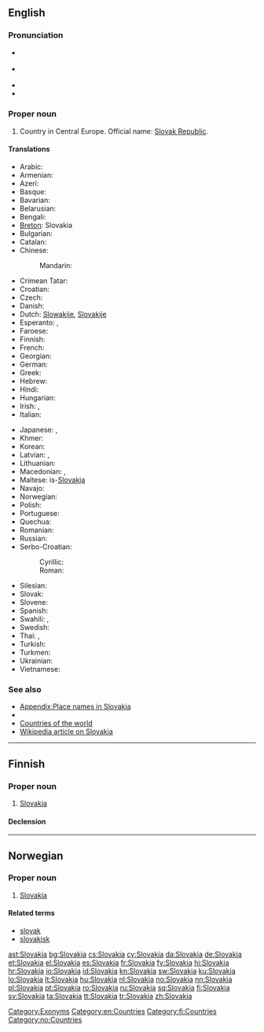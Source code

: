{{also|slovakia|Slovákia|Šlovakia}}
==English==
{{wikipedia}}

===Pronunciation===
* {{a|UK}} {{IPA|/sləʊˈvæ.ki.ə/|/sləʊˈvɑː.ki.ə/}}
* {{a|US}} {{IPA|/sloʊˈvɑ.ki.ə/|/sloʊˈvæ.ki.ə/}}
* {{audio|en-us-Slovakia.ogg|Audio (US)}}
* {{rhymes|ækiə}}

===Proper noun===
{{en-proper noun}}

# Country in Central Europe. Official name: [[Slovak Republic]].

====Translations====
{{trans-top|Slovak Republic}}
* Arabic: {{t|ar|سلوفاكيا|f|tr=slufaakiya}}
* Armenian: {{t-|hy|Սլովակիա|tr=Slovakia}}
* Azeri: {{t|az|Slovakiya}}
* Basque: {{t|eu|Eslovakia|xs=Basque}}
* Bavarian: {{tø|bar|Slowàkai}}
* Belarusian: {{t|be|Славакія|f|tr=Slavákija|xs=Belarusian}}
* Bengali: {{t-|bn|স্লোভাকিয়া}}
* [[Breton]]: Slovakia
* Bulgarian: {{t+|bg|Словакия|f|tr=Slovákija}}
* Catalan: {{t|ca|Eslovàquia|f}}
* Chinese:
*: Mandarin: {{t-|cmn|斯洛伐克|tr=Sīluòfákè|sc=Hani}}
* Crimean Tatar: {{tø|crh|Slovakiya}}
* Croatian: {{t+|hr|Slovačka|f}}
* Czech: {{t+|cs|Slovensko|n}}
* Danish: {{t+|da|Slovakiet}}
* Dutch: [[Slowakije]], [[Slovakije]]
* Esperanto: {{t-|eo|Slovakio|xs=Esperanto}}, {{t-|eo|Slovakujo|xs=Esperanto}}
* Faroese: {{t|fo|Slovakia|f|n}}
* Finnish: {{t+|fi|Slovakia}}
* French: {{t+|fr|Slovaquie|f}}
* Georgian: {{t|ka|სლოვაკეთი|tr=slovaket'i|sc=Geor|xs=Georgian}}
* German: {{t+|de|Slowakei|f}}
* Greek: {{t+|el|Σλοβακία|f|tr=Slovakía}}
* Hebrew: {{t+|he|סלובקיה}}
* Hindi: {{t|hi|स्लोवाकिया|tr=slōvākiyā|xs=Hindi}}
* Hungarian: {{t+|hu|Szlovákia}}
* Irish: {{t|ga|Slóvaic|f|alt=An tSlóvaic}}, {{t|ga|Poblacht na Slóvaice|f}}
* Italian: {{t+|it|Slovacchia}}
{{trans-mid}}
* Japanese: {{t+|ja|スロヴァキア|tr=Surovakia}}, {{t+|ja|スロバキア|tr=Surobakia}}
* Khmer: {{t|km|ស្លូវ៉ាគី|tr=slo var ki|sc=Khmr}}
* Korean: {{t+|ko|슬로바키아|tr=Seullobakia|sc=Hang}}
* Latvian: {{t+|lv|Slovākija|f|xs=Latvian}}, {{t-|lv|Slovakija|f|xs=Latvian}}
* Lithuanian: {{t+|lt|Slovakija|f|xs=Lithuanian}}
* Macedonian: {{t+|mk|Словачка|f|tr=Slovačka}}, {{t|mk|Словакија|f|tr=Slovákija}}
* Maltese: is-[[Slovakja]]
* Navajo: {{tø|nv|Słóbaʼ bikéyah}}
* Norwegian: {{t+|no|Slovakia}}
* Polish: {{t+|pl|Słowacja|f}}
* Portuguese: {{t+|pt|Eslováquia}}
* Quechua: {{t-|qu|Isluwakya|xs=Quechua}}
* Romanian: {{t+|ro|Slovacia|f}}
* Russian: {{t-|ru|Словакия|f|tr=Slovákija}}
* Serbo-Croatian:
*: Cyrillic: {{t|sh|Словачка|f|alt=Сло̀ва̄чка|sc=Cyrl|xs=Serbo-Croatian}}
*: Roman: {{t|sh|Slovačka|f|alt=Slòvāčkā|xs=Serbo-Croatian}}
* Silesian: {{tø|szl|Słowacyjo|f}}
* Slovak: {{t+|sk|Slovensko|n}}
* Slovene: {{t+|sl|Slovaška|f}}
* Spanish: {{t+|es|Eslovaquia|f}}
* Swahili: {{t|sw|Slovakia}}, {{t|sw|Uslovaki}}
* Swedish: {{t+|sv|Slovakien}}
* Thai: {{t|th|ประเทศสโลวาเกีย|tr=bpràtâyt sàlŏwaagia}}, {{t|th|สโลวาเกีย|tr=sàlŏwaagia}}
* Turkish: {{t+|tr|Slovakya}}
* Turkmen: {{t|tk|Slowakiýa}}
* Ukrainian: {{t+|uk|Словаччина|f|tr=Slováččyna|xs=Ukrainian}}
* Vietnamese: {{t-|vi|Slovakia|xs=Vietnamese}}
{{trans-bottom}}

===See also===
* [[Appendix:Place names in Slovakia]]
* {{list|en|countries of Europe}}
* [[Appendix:Countries of the world|Countries of the world]]
* [[w:Slovakia|Wikipedia article on Slovakia]]

[[Category:Exonyms]]
[[Category:en:Countries]]

----

==Finnish==
{{wikipedia|lang=fi}}

===Proper noun===
{{fi-proper noun}}

# [[#English|Slovakia]]

====Declension====
{{fi-decl-kulkija|Slovaki|nopl=1}}

[[Category:fi:Countries]]

----

==Norwegian==

===Proper noun===
{{head|no|proper noun}}

# [[#English|Slovakia]]

====Related terms====
* [[slovak]]
* [[slovakisk]]

[[Category:no:Countries]]

[[ast:Slovakia]]
[[bg:Slovakia]]
[[cs:Slovakia]]
[[cy:Slovakia]]
[[da:Slovakia]]
[[de:Slovakia]]
[[et:Slovakia]]
[[el:Slovakia]]
[[es:Slovakia]]
[[fr:Slovakia]]
[[fy:Slovakia]]
[[hi:Slovakia]]
[[hr:Slovakia]]
[[io:Slovakia]]
[[id:Slovakia]]
[[kn:Slovakia]]
[[sw:Slovakia]]
[[ku:Slovakia]]
[[lo:Slovakia]]
[[lt:Slovakia]]
[[hu:Slovakia]]
[[nl:Slovakia]]
[[no:Slovakia]]
[[nn:Slovakia]]
[[pl:Slovakia]]
[[pt:Slovakia]]
[[ro:Slovakia]]
[[ru:Slovakia]]
[[sq:Slovakia]]
[[fi:Slovakia]]
[[sv:Slovakia]]
[[ta:Slovakia]]
[[tt:Slovakia]]
[[tr:Slovakia]]
[[zh:Slovakia]]